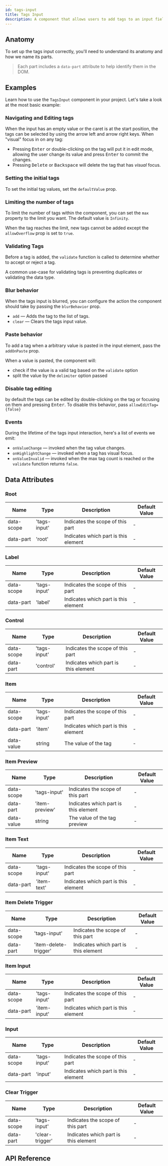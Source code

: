 ```yaml
---
id: tags-input
title: Tags Input
description: A component that allows users to add tags to an input field.
---
```



<ComponentPreview />

## Anatomy

To set up the tags input correctly, you'll need to understand its anatomy and
how we name its parts.

> Each part includes a `data-part` attribute to help identify them in the DOM.

<Anatomy id="tags-input" />

## Examples

Learn how to use the `TagsInput` component in your project. Let's take a look at
the most basic example:

<Story id="Basic" />

### Navigating and Editing tags

When the input has an empty value or the caret is at the start position, the
tags can be selected by using the arrow left and arrow right keys. When "visual"
focus in on any tag:

- Pressing <kbd>Enter</kbd> or double-clicking on the tag will put it in edit
  mode, allowing the user change its value and press <kbd>Enter</kbd> to commit
  the changes.
- Pressing <kbd>Delete</kbd> or <kbd>Backspace</kbd> will delete the tag that
  has _visual_ focus.

### Setting the initial tags

To set the initial tag values, set the `defaultValue` prop.

<Story id="InitialValue" />

### Limiting the number of tags

To limit the number of tags within the component, you can set the `max` property
to the limit you want. The default value is `Infinity`.

When the tag reaches the limit, new tags cannot be added except the
`allowOverflow` prop is set to `true`.

<Story id="MaxWithOverflow" />

### Validating Tags

Before a tag is added, the `validate` function is called to determine whether to
accept or reject a tag.

A common use-case for validating tags is preventing duplicates or validating the
data type.

<Story id="Validated" />

### Blur behavior

When the tags input is blurred, you can configure the action the component
should take by passing the `blurBehavior` prop.

- `add` — Adds the tag to the list of tags.
- `clear` — Clears the tags input value.

<Story id="BlurBehavior" />

### Paste behavior

To add a tag when a arbitrary value is pasted in the input element, pass the
`addOnPaste` prop.

When a value is pasted, the component will:

- check if the value is a valid tag based on the `validate` option
- split the value by the `delimiter` option passed

<Story id="PasteBehavior" />

### Disable tag editing

by default the tags can be edited by double-clicking on the tag or focusing on
them and pressing <kbd>Enter</kbd>. To disable this behavior, pass
`allowEditTag={false}`

<Story id="DisabledEditing" />

### Events

During the lifetime of the tags input interaction, here's a list of events we
emit:

- `onValueChange` — invoked when the tag value changes.
- `onHighlightChange` — invoked when a tag has visual focus.
- `onValueInvalid` — invoked when the max tag count is reached or the `validate`
  function returns `false`.

<Story id="OnEvent" />

## Data Attributes

### Root

| Name       | Type         | Description                          | Default Value |
|------------|--------------|--------------------------------------|---------------|
| data-scope | 'tags-input' | Indicates the scope of this part     | -             |
| data-part  | 'root'       | Indicates which part is this element | -             |

### Label

| Name       | Type         | Description                          | Default Value |
|------------|--------------|--------------------------------------|---------------|
| data-scope | 'tags-input' | Indicates the scope of this part     | -             |
| data-part  | 'label'      | Indicates which part is this element | -             |

### Control

| Name       | Type         | Description                          | Default Value |
|------------|--------------|--------------------------------------|---------------|
| data-scope | 'tags-input' | Indicates the scope of this part     | -             |
| data-part  | 'control'    | Indicates which part is this element | -             |

### Item

| Name       | Type         | Description                          | Default Value |
|------------|--------------|--------------------------------------|---------------|
| data-scope | 'tags-input' | Indicates the scope of this part     | -             |
| data-part  | 'item'       | Indicates which part is this element | -             |
| data-value | string       | The value of the tag                 | -             |

### Item Preview

| Name       | Type           | Description                          | Default Value |
|------------|----------------|--------------------------------------|---------------|
| data-scope | 'tags-input'   | Indicates the scope of this part     | -             |
| data-part  | 'item-preview' | Indicates which part is this element | -             |
| data-value | string         | The value of the tag preview         | -             |

### Item Text

| Name       | Type         | Description                          | Default Value |
|------------|--------------|--------------------------------------|---------------|
| data-scope | 'tags-input' | Indicates the scope of this part     | -             |
| data-part  | 'item-text'  | Indicates which part is this element | -             |

### Item Delete Trigger

| Name       | Type                  | Description                          | Default Value |
|------------|-----------------------|--------------------------------------|---------------|
| data-scope | 'tags-input'          | Indicates the scope of this part     | -             |
| data-part  | 'item-delete-trigger' | Indicates which part is this element | -             |

### Item Input

| Name       | Type         | Description                          | Default Value |
|------------|--------------|--------------------------------------|---------------|
| data-scope | 'tags-input' | Indicates the scope of this part     | -             |
| data-part  | 'item-input' | Indicates which part is this element | -             |

### Input

| Name       | Type         | Description                          | Default Value |
|------------|--------------|--------------------------------------|---------------|
| data-scope | 'tags-input' | Indicates the scope of this part     | -             |
| data-part  | 'input'      | Indicates which part is this element | -             |

### Clear Trigger

| Name       | Type            | Description                          | Default Value |
|------------|-----------------|--------------------------------------|---------------|
| data-scope | 'tags-input'    | Indicates the scope of this part     | -             |
| data-part  | 'clear-trigger' | Indicates which part is this element | -             |

## API Reference

<ComponentTypes />
